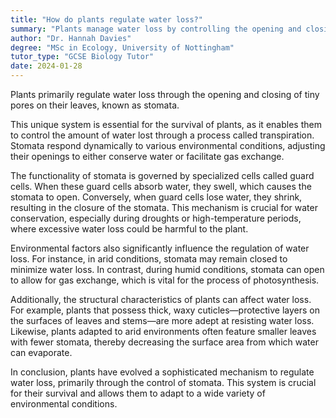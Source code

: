 ```yaml
---
title: "How do plants regulate water loss?"
summary: "Plants manage water loss by controlling the opening and closing of stomata on their leaves, which play a crucial role in gas exchange and maintaining hydration."
author: "Dr. Hannah Davies"
degree: "MSc in Ecology, University of Nottingham"
tutor_type: "GCSE Biology Tutor"
date: 2024-01-28
---
```


Plants primarily regulate water loss through the opening and closing of tiny pores on their leaves, known as stomata.

This unique system is essential for the survival of plants, as it enables them to control the amount of water lost through a process called transpiration. Stomata respond dynamically to various environmental conditions, adjusting their openings to either conserve water or facilitate gas exchange.

The functionality of stomata is governed by specialized cells called guard cells. When these guard cells absorb water, they swell, which causes the stomata to open. Conversely, when guard cells lose water, they shrink, resulting in the closure of the stomata. This mechanism is crucial for water conservation, especially during droughts or high-temperature periods, where excessive water loss could be harmful to the plant.

Environmental factors also significantly influence the regulation of water loss. For instance, in arid conditions, stomata may remain closed to minimize water loss. In contrast, during humid conditions, stomata can open to allow for gas exchange, which is vital for the process of photosynthesis.

Additionally, the structural characteristics of plants can affect water loss. For example, plants that possess thick, waxy cuticles—protective layers on the surfaces of leaves and stems—are more adept at resisting water loss. Likewise, plants adapted to arid environments often feature smaller leaves with fewer stomata, thereby decreasing the surface area from which water can evaporate.

In conclusion, plants have evolved a sophisticated mechanism to regulate water loss, primarily through the control of stomata. This system is crucial for their survival and allows them to adapt to a wide variety of environmental conditions.
    